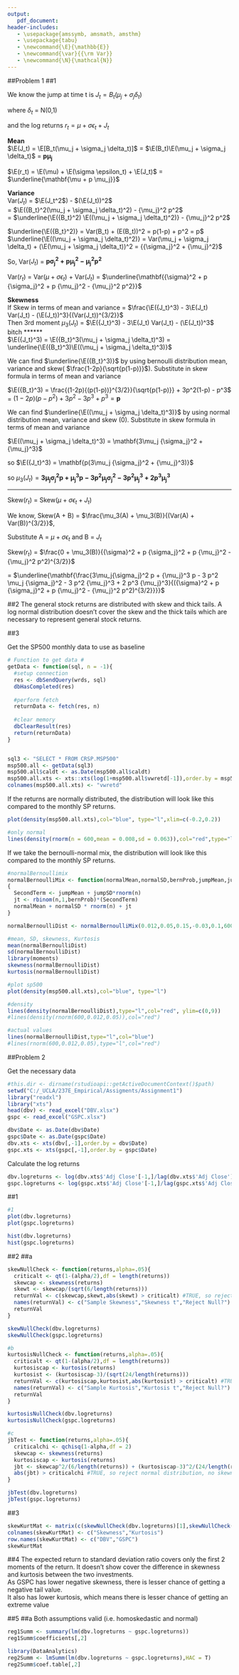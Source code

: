 ```yaml
---
output: 
   pdf_document:
header-includes:
   - \usepackage{amssymb, amsmath, amsthm}
   - \usepackage{tabu}
   - \newcommand{\E}{\mathbb{E}}
   - \newcommand{\var}{{\rm Var}}
   - \newcommand{\N}{\mathcal{N}}
---
```


\noindent \begin{tabu} to \textwidth {@{}X[4 l] @{}X[r]}
  \textbf{Assigment 1}           & \\ 
  \textbf{Mgmt 237E: Empirical Methods} & \\ 
  \textbf{Ian Laker, PrasanthKumar, Nitish Ramkumar}         & 
\end{tabu}

##Problem 1
##1  
  
We know the jump at time t is $J_t = B_t(\mu_j + \sigma_j \delta_t$)  
  
where $\delta_t$ = N(0,1)  
  
and the log returns $r_t = \mu + \sigma \epsilon_t + J_t$  
  
**Mean**  
$\E(J_t) = \E[B_t(\mu_j + \sigma_j \delta_t)]$ = $\E(B_t)\E(\mu_j + \sigma_j \delta_t)$ = $\mathbf{p\mu_j}$   

$\E(r_t) = \E(\mu) + \E(\sigma \epsilon_t) + \E(J_t)$ = $\underline{\mathbf{\mu + p \mu_j}}$
   
**Variance**  
  Var($J_t$) = $\E(J_t^2$) - $(\E(J_t))^2$    
  = $\E({B_t}^2(\mu_j + \sigma_j \delta_t)^2) - {\mu_j}^2 p^2$  
  = $\underline{\E({B_t}^2) \E((\mu_j + \sigma_j \delta_t)^2)} - {\mu_j}^2 p^2$  
    
  $\underline{\E({B_t}^2)} = Var(B_t) + (E(B_t))^2 = p(1-p) + p^2 = p$  
$\underline{\E((\mu_j + \sigma_j \delta_t)^2)} = Var(\mu_j + \sigma_j \delta_t) + (\E(\mu_j + \sigma_j \delta_t))^2 = {{\sigma_j}^2 + {\mu_j}^2}$  
  
  So, Var($J_t$) =  $\mathbf{p {\sigma_j}^2 + p {\mu_j}^2 - {\mu_j}^2 p^2}$  
  
Var($r_t$) = Var($\mu + \sigma \epsilon_t$) + Var($J_t$) = $\underline{\mathbf{{\sigma}^2 + p {\sigma_j}^2 + p {\mu_j}^2 - {\mu_j}^2 p^2}}$  
  
**Skewness**  
  If Skew in terms of mean and variance
  = $\frac{\E({J_t}^3) - 3\E(J_t) Var(J_t) - (\E(J_t))^3}{(Var(J_t))^{3/2}}$   
  Then 3rd moment $\mu_3(J_t)$ = $\E({J_t}^3) - 3\E(J_t) Var(J_t) - (\E(J_t))^3$  
bitch
******  
  $\E({J_t}^3) = \E({B_t}^3(\mu_j + \sigma_j \delta_t)^3) = \underline{\E({B_t}^3)\E((\mu_j + \sigma_j \delta_t)^3)}$  
  
  We can find $\underline{\E({B_t}^3)}$ by using bernoulli distribution mean, variance and skew( $\frac{1-2p}{\sqrt{p(1-p)}}$). Substitute in skew formula in terms of mean and variance   
  
  $\E({B_t}^3) = \frac{(1-2p){(p(1-p))}^{3/2}}{\sqrt{p(1-p)}} + 3p^2(1-p) - p^3$   
= $(1-2p)(p-p^2) + 3p^2 - 3p^3 + p^3 = \mathbf{p}$  
    
  We can find $\underline{\E((\mu_j + \sigma_j \delta_t)^3)}$ by using normal distribution mean, variance and skew (0). Substitute in skew formula in terms of mean and variance  
  
 $\E((\mu_j + \sigma_j \delta_t)^3) = \mathbf{3\mu_j {\sigma_j}^2 + {\mu_j}^3}$  
   
  so $\E({J_t}^3) = \mathbf{p(3\mu_j {\sigma_j}^2 + {\mu_j}^3)}$  
    
so $\mu_3(J_t) = \mathbf{3\mu_j{\sigma_j}^2 p + {\mu_j}^3 p - 3 p^2 \mu_j {\sigma_j}^2 - 3 p^2 {\mu_j}^3 + 2 p^3 {\mu_j}^3}$  
    
******          
Skew($r_t$) = Skew($\mu + \sigma \epsilon_t + J_t$)

We know, Skew(A + B) = $\frac{\mu_3(A) + \mu_3(B)}{(Var(A) + Var(B))^{3/2}}$,  
  
Substitute A = $\mu + \sigma \epsilon_t$ and B = $J_t$  
  
Skew($r_t$) = $\frac{0 + \mu_3(B)}{{\sigma}^2 + p {\sigma_j}^2 + p {\mu_j}^2 - {\mu_j}^2 p^2)^{3/2}}$  
  
  = $\underline{\mathbf{\frac{3\mu_j{\sigma_j}^2 p + {\mu_j}^3 p - 3 p^2 \mu_j {\sigma_j}^2 - 3 p^2 {\mu_j}^3 + 2 p^3 {\mu_j}^3}{({\sigma}^2 + p {\sigma_j}^2 + p {\mu_j}^2 - {\mu_j}^2 p^2)^{3/2}}}}$

  
##2 
The general stock returns are distributed with skew and thick tails. A log normal distribution doesn't cover the skew and the thick tails which are necessary to represent general stock returns.

##3

Get the SP500 monthly data to use as baseline
```r
# Function to get data #
getData <- function(sql, n = -1){
  #setup connection
  res <- dbSendQuery(wrds, sql)
  dbHasCompleted(res)
  
  #perform fetch
  returnData <- fetch(res, n)
  
  #clear memory
  dbClearResult(res)
  return(returnData)
}


sql3 <- "SELECT * FROM CRSP.MSP500"
msp500.all <- getData(sql3)
msp500.all$caldt <- as.Date(msp500.all$caldt)
msp500.all.xts <- xts::xts(log(1+msp500.all$vwretd[-1]),order.by = msp500.all$caldt[-1])
colnames(msp500.all.xts) <- "vwretd"
```

If the returns are normally distributed, the distribution will look like this compared to the monthly SP returns.
```r
plot(density(msp500.all.xts),col="blue", type="l",xlim=c(-0.2,0.2))

#only normal
lines(density(rnorm(n = 600,mean = 0.008,sd = 0.063)),col="red",type="l")
```

If we take the bernoulli-normal mix, the distribution will look like this compared to the monthly SP returns. 

```r
#normalBernoullimix
normalBernoulliMix <- function(normalMean,normalSD,bernProb,jumpMean,jumpSD,n)
{
  SecondTerm <- jumpMean + jumpSD*rnorm(n)
  jt <- rbinom(n,1,bernProb)*(SecondTerm)
  normalMean + normalSD * rnorm(n) + jt
}

normalBernoulliDist <- normalBernoulliMix(0.012,0.05,0.15,-0.03,0.1,600)  

#mean, SD, skewness, Kurtosis
mean(normalBernoulliDist)
sd(normalBernoulliDist)
library(moments)
skewness(normalBernoulliDist)
kurtosis(normalBernoulliDist)

#plot sp500
plot(density(msp500.all.xts),col="blue", type="l")

#density
lines(density(normalBernoulliDist),type="l",col="red", ylim=c(0,9))
#lines(density(rnorm(600,0.012,0.05)),col="red")

#actual values
lines(normalBernoulliDist,type="l",col="blue")
#lines(rnorm(600,0.012,0.05),type="l",col="red")

```

##Problem 2

Get the necessary data
```r
#this.dir <- dirname(rstudioapi::getActiveDocumentContext()$path)
setwd("C:/_UCLA/237E_Empirical/Assigments/Assignment1")
library("readxl")
library("xts")
head(dbv) <- read_excel("DBV.xlsx")
gspc <- read_excel("GSPC.xlsx")

dbv$Date <- as.Date(dbv$Date)
gspc$Date <- as.Date(gspc$Date)
dbv.xts <- xts(dbv[,-1],order.by = dbv$Date)
gspc.xts <- xts(gspc[,-1],order.by = gspc$Date)
```

Calculate the log returns
```r
dbv.logreturns <- log(dbv.xts$'Adj Close'[-1,]/lag(dbv.xts$'Adj Close')[-1,])
gspc.logreturns <- log(gspc.xts$'Adj Close'[-1,]/lag(gspc.xts$'Adj Close')[-1,])
```

##1
```r
#1
plot(dbv.logreturns)
plot(gspc.logreturns)

hist(dbv.logreturns)
hist(gspc.logreturns)
```

##2
##a
```r
skewNullCheck <- function(returns,alpha=.05){
  criticalt <- qt(1-(alpha/2),df = length(returns))
  skewcap <- skewness(returns)
  skewt <- skewcap/(sqrt(6/length(returns)))
  returnVal <- c(skewcap,skewt,abs(skewt) > criticalt) #TRUE, so reject normal distribution, no skewness Null
  names(returnVal) <- c("Sample Skewness","Skewness t","Reject Null?")
  returnVal
}

skewNullCheck(dbv.logreturns)
skewNullCheck(gspc.logreturns)

#b
kurtosisNullCheck <- function(returns,alpha=.05){
  criticalt <- qt(1-(alpha/2),df = length(returns))
  kurtosiscap <- kurtosis(returns)
  kurtosist <- (kurtosiscap-3)/(sqrt(24/length(returns)))
  returnVal <- c(kurtosiscap,kurtosist,abs(kurtosist) > criticalt) #TRUE, so reject normal distribution, no skewness Null
  names(returnVal) <- c("Sample Kurtosis","Kurtosis t","Reject Null?")
  returnVal
}

kurtosisNullCheck(dbv.logreturns)
kurtosisNullCheck(gspc.logreturns)

#c
jbTest <- function(returns,alpha=.05){
  criticalchi <- qchisq(1-alpha,df = 2)
  skewcap <- skewness(returns)
  kurtosiscap <- kurtosis(returns)
  jbt <- skewcap^2/(6/length(returns)) + (kurtosiscap-3)^2/(24/length(returns))
  abs(jbt) > criticalchi #TRUE, so reject normal distribution, no skewness Null
}

jbTest(dbv.logreturns)
jbTest(gspc.logreturns)
```


##3
```r
skewKurtMat <- matrix(c(skewNullCheck(dbv.logreturns)[1],skewNullCheck(gspc.logreturns)[1],kurtosisNullCheck(dbv.logreturns)[1],kurtosisNullCheck(gspc.logreturns)[1]),nrow = 2)
colnames(skewKurtMat) <- c("Skewness","Kurtosis")
row.names(skewKurtMat) <- c("DBV","GSPC")
skewKurtMat
```

##4
The expected return to standard deviation ratio covers only the first 2 moments of the return. It doesn't show cover the difference in skewness and kurtosis between the two investments.  
As GSPC has lower negative skewness, there is lesser chance of getting a negative tail value.  
It also has lower kurtosis, which means there is lesser chance of getting an extreme value  

##5
##a 
Both assumptions valid (i.e. homoskedastic and normal)

```r
reg1Summ <- summary(lm(dbv.logreturns ~ gspc.logreturns))
reg1Summ$coefficients[,2]

library(DataAnalytics)
reg2Summ <- lmSumm(lm(dbv.logreturns ~ gspc.logreturns),HAC = T)
reg2Summ$coef.table[,2]


```



